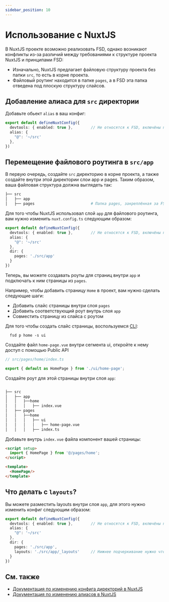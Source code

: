 ```yaml
---
sidebar_position: 10
---
```

# Использование с NuxtJS

В NuxtJS проекте возможно реализовать FSD, однако возникают конфликты из-за различий между требованиями к структуре проекта NuxtJS и принципами FSD: 

- Изначально, NuxtJS предлагает файловую структуру проекта без папки `src`, то есть в корне проекта.
- Файловый роутинг находится в папке `pages`, а в FSD эта папка отведена под плоскую структуру слайсов.


## Добавление алиаса для `src` директории

Добавьте обьект `alias` в ваш конфиг:
```ts
export default defineNuxtConfig({
  devtools: { enabled: true },        // Не относятся к FSD, включёны при старте проекта
  alias: {
    "@": '~/src'
  },
})
```

## Перемещение файлового роутинга в `src/app`

В первую очередь, создайте `src` директорию в корне проекта, а также создайте внутри этой директории слои app и pages.
Таким образом, ваша файловая структура должна выглядеть так:

```sh
├── src
│   ├── app           
│   ├── pages                         # Папка pages, закреплённая за FSD
```

Для того чтобы NuxtJS использовал слой `app` для файлового роутинга, вам нужно изменить `nuxt.config.ts` следующим образом:
```ts
export default defineNuxtConfig({
  devtools: { enabled: true },        // Не относятся к FSD, включёны при старте проекта
  alias: {
    "@": '~/src'
  },
  dir: {
    pages: './src/app'
  }
})
```

Теперь, вы можете создавать роуты для страниц внутри `app` и подключать к ним страницы из `pages`. 

Например, чтобы добавить страницу `Home` в проект, вам нужно сделать следующие шаги:
- Добавить слайс страницы внутри слоя `pages`
- Добавить соответствующий роут внутрь слоя `app`
- Совместить страницу из слайса с роутом

Для того чтобы создать слайс страницы, воспользуемся [CLI](https://github.com/feature-sliced/cli):

```shell
  fsd p home -s ui
```

Создайте файл `home-page.vue` внутри сегмента ui, откройте к нему доступ с помощью Public API

```ts
// src/pages/home/index.ts

export { default as HomePage } from './ui/home-page';
```

Создайте роут для этой страницы внутри слоя `app`:

```sh

├── src
│   ├── app
│   │   ├──home
│   │   │   ├── index.vue
│   ├── pages
│   │   ├──home 
│   │   │   ├── ui 
│   │   │   │   ├── home-page.vue
│   │   │   ├── index.ts

```

Добавьте внутрь `index.vue` файла компонент вашей страницы:

```html
<script setup>
  import { HomePage } from '@/pages/home';
</script>

<template>
  <HomePage/>
</template>
```

## Что делать с `layouts`?

Вы можете разместить layouts внутри слоя `app`, для этого нужно изменить конфиг следующим образом:

```ts
export default defineNuxtConfig({
  devtools: { enabled: true },        // Не относятся к FSD, включёны при старте проекта
  alias: {
    "@": '~/src'
  },
  dir: {
    pages: './src/app',
    layouts: './src/app/_layouts'     // Нижнее подчеркивание нужно что-бы было понятно что layouts - не страница
  }
})
```


## См. также

- [Документация по изменению конфига директорий в NuxtJS](https://nuxt.com/docs/api/nuxt-config#dir)
- [Документация по изменению алиасов в NuxtJS](https://nuxt.com/docs/api/nuxt-config#alias)

[project-knowledge]: /docs/about/understanding/knowledge-types
